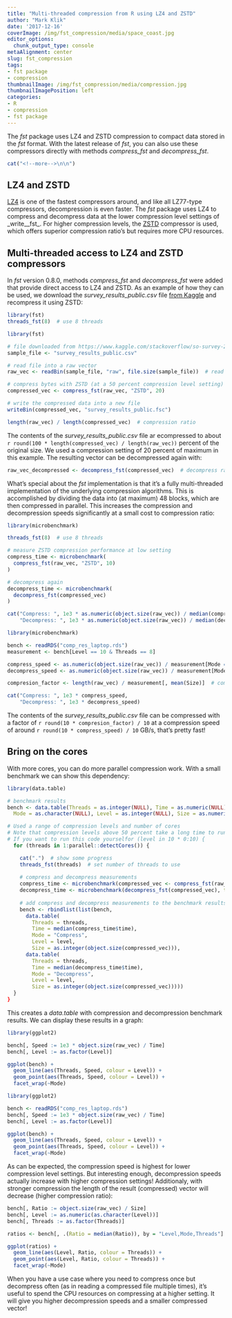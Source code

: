 ```yaml
---
title: "Multi-threaded compression from R using LZ4 and ZSTD"
author: "Mark Klik"
date: '2017-12-16'
coverImage: /img/fst_compression/media/space_coast.jpg
editor_options:
  chunk_output_type: console
metaAlignment: center
slug: fst_compression
tags:
- fst package
- compression
thumbnailImage: /img/fst_compression/media/compression.jpg
thumbnailImagePosition: left
categories:
- R
- compression
- fst package
---
```


The _fst_ package uses LZ4 and ZSTD compression to compact data stored in the _fst_ format. With the latest release of _fst_, you can also use these compressors directly with methods _compress_fst_ and _decompress_fst_.

```r
cat("<!--more-->\n\n")
```

## LZ4 and ZSTD

[LZ4](http://lz4.github.io/lz4/) is one of the fastest compressors around, and like all LZ77-type compressors, decompression is even faster. The _fst_ package uses LZ4 to compress and decompress data at the lower compression level settings of _write__fst_. For higher compression levels, the [ZSTD](https://github.com/facebook/zstd) compressor is used, which offers superior compression ratio's but requires more CPU resources.

## Multi-threaded access to LZ4 and ZSTD compressors

In _fst_ version 0.8.0, methods _compress\_fst_ and _decompress\_fst_ were added that provide direct access to LZ4 and ZSTD. As an example of how they can be used, we download the _survey\_results\_public.csv_ file [from Kaggle](https://www.kaggle.com/stackoverflow/so-survey-2017) and recompress it using ZSTD:

```r
library(fst)
threads_fst(8)  # use 8 threads
```

```r
library(fst)

# file downloaded from https://www.kaggle.com/stackoverflow/so-survey-2017
sample_file <- "survey_results_public.csv"

# read file into a raw vector
raw_vec <- readBin(sample_file, "raw", file.size(sample_file))  # read byte contents 

# compress bytes with ZSTD (at a 50 percent compression level setting)
compressed_vec <- compress_fst(raw_vec, "ZSTD", 20)

# write the compressed data into a new file
writeBin(compressed_vec, "survey_results_public.fsc")

length(raw_vec) / length(compressed_vec)  # compression ratio
```

The contents of the _survey\_results\_public.csv_ file ar ecompressed to about `r round(100 * length(compressed_vec) / length(raw_vec))` percent of the original size. We used a compression setting of 20 percent of maximum in this example. The resulting vector can be decompressed again with:

```r
raw_vec_decompressed <- decompress_fst(compressed_vec)  # decompress raw vector
```

What's special about the _fst_ implementation is that it's a fully multi-threaded implementation of the underlying compression algorithms. This is accomplished by dividing the data into (at maximum) 48 blocks, which are then compressed in parallel. This increases the compression and decompression speeds significantly at a small cost to compression ratio:

```r
library(microbenchmark)

threads_fst(8)  # use 8 threads

# measure ZSTD compression performance at low setting
compress_time <- microbenchmark(
  compress_fst(raw_vec, "ZSTD", 10)
)

# decompress again
decompress_time <- microbenchmark(
  decompress_fst(compressed_vec)
)

cat("Compress: ", 1e3 * as.numeric(object.size(raw_vec)) / median(compress_time$time),
    "Decompress: ", 1e3 * as.numeric(object.size(raw_vec)) / median(decompress_time$time))
```

```r
library(microbenchmark)

bench <- readRDS("comp_res_laptop.rds")
measurement <- bench[Level == 10 & Threads == 8]

compress_speed <- as.numeric(object.size(raw_vec)) / measurement[Mode == "Compress", Time]
decompress_speed <- as.numeric(object.size(raw_vec)) / measurement[Mode == "Decompress", Time]

compresion_factor <- length(raw_vec) / measurement[, mean(Size)]  # compression ratio

cat("Compress: ", 1e3 * compress_speed,
    "Decompress: ", 1e3 * decompress_speed)
```

The contents of the _survey\_results\_public.csv_ file can be compressed with a factor of `r round(10 * compresion_factor) / 10` at a compression speed of around `r round(10 * compress_speed) / 10` GB/s, that's pretty fast!

## Bring on the cores

With more cores, you can do more parallel compression work. With a small benchmark we can show this dependency:

```r
library(data.table)

# benchmark results
bench <- data.table(Threads = as.integer(NULL), Time = as.numeric(NULL),
  Mode = as.character(NULL), Level = as.integer(NULL), Size = as.numeric(NULL))

# Used a range of compression levels and number of cores
# Note that compression levels above 50 percent take a long time to run.
# If you want to run this code yourselfor (level in 10 * 0:10) {
  for (threads in 1:parallel::detectCores()) {

    cat(".")  # show some progress
    threads_fst(threads)  # set number of threads to use
    
    # compress and decompress measurements
    compress_time <- microbenchmark(compressed_vec <- compress_fst(raw_vec, "ZSTD", level), times = 25)
    decompress_time <- microbenchmark(decompress_fst(compressed_vec), times = 25)
    
    # add compress and decompress measurements to the benchmark results
    bench <- rbindlist(list(bench, 
      data.table(
        Threads = threads,
        Time = median(compress_time$time),
        Mode = "Compress",
        Level = level,
        Size = as.integer(object.size(compressed_vec))),
      data.table(
        Threads = threads,
        Time = median(decompress_time$time),
        Mode = "Decompress",
        Level = level,
        Size = as.integer(object.size(compressed_vec)))))
  }
}
```

This creates a _data.table_ with compression and decompression benchmark results. We can display these results in a graph:

```r
library(ggplot2)

bench[, Speed := 1e3 * object.size(raw_vec) / Time]
bench[, Level := as.factor(Level)]

ggplot(bench) +
  geom_line(aes(Threads, Speed, colour = Level)) +
  geom_point(aes(Threads, Speed, colour = Level)) +
  facet_wrap(~Mode)
```

```r
library(ggplot2)

bench <- readRDS("comp_res_laptop.rds")
bench[, Speed := 1e3 * object.size(raw_vec) / Time]
bench[, Level := as.factor(Level)]

ggplot(bench) +
  geom_line(aes(Threads, Speed, colour = Level)) +
  geom_point(aes(Threads, Speed, colour = Level)) +
  facet_wrap(~Mode)
```

As can be expected, the compression speed is highest for lower compression level settings. But interesting enough, decompression speeds actually increase with higher compression settings! Additionaly, with stronger compression the length of the result (compressed) vector will decrease (higher compression ratio):

```r
bench[, Ratio := object.size(raw_vec) / Size]
bench[, Level := as.numeric(as.character(Level))]
bench[, Threads := as.factor(Threads)]

ratios <- bench[, .(Ratio = median(Ratio)), by = "Level,Mode,Threads"]

ggplot(ratios) +
  geom_line(aes(Level, Ratio, colour = Threads)) +
  geom_point(aes(Level, Ratio, colour = Threads)) +
  facet_wrap(~Mode)
```

When you have a use case where you need to compress once but decompress often (as in reading a compressed file multiple times), it's useful to spend the CPU resources on compressing at a higher setting. It will give you higher decompression speeds and a smaller compressed vector!
